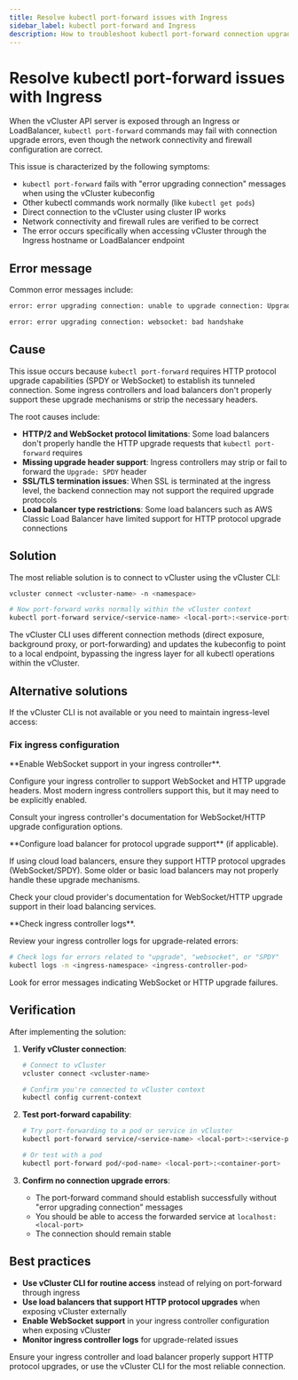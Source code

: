```yaml
---
title: Resolve kubectl port-forward issues with Ingress
sidebar_label: kubectl port-forward and Ingress
description: How to troubleshoot kubectl port-forward connection upgrade errors when accessing vCluster through Ingress or LoadBalancer.
---
```



# Resolve kubectl port-forward issues with Ingress

When the vCluster API server is exposed through an Ingress or LoadBalancer, `kubectl port-forward` commands may fail with connection upgrade errors, even though the network connectivity and firewall configuration are correct.

This issue is characterized by the following symptoms:

- `kubectl port-forward` fails with "error upgrading connection" messages when using the vCluster kubeconfig
- Other kubectl commands work normally (like `kubectl get pods`)
- Direct connection to the vCluster using cluster IP works
- Network connectivity and firewall rules are verified to be correct
- The error occurs specifically when accessing vCluster through the Ingress hostname or LoadBalancer endpoint

## Error message

Common error messages include:

```bash title="kubectl port-forward connection upgrade error"
error: error upgrading connection: unable to upgrade connection: Upgrade request required
```

```bash title="Alternative error message"
error: error upgrading connection: websocket: bad handshake
```

## Cause

This issue occurs because `kubectl port-forward` requires HTTP protocol upgrade capabilities (SPDY or WebSocket) to establish its tunneled connection. Some ingress controllers and load balancers don't properly support these upgrade mechanisms or strip the necessary headers.

The root causes include:

- **HTTP/2 and WebSocket protocol limitations**: Some load balancers don't properly handle the HTTP upgrade requests that `kubectl port-forward` requires
- **Missing upgrade header support**: Ingress controllers may strip or fail to forward the `Upgrade: SPDY` header
- **SSL/TLS termination issues**: When SSL is terminated at the ingress level, the backend connection may not support the required upgrade protocols
- **Load balancer type restrictions**: Some load balancers such as AWS Classic Load Balancer have limited support for HTTP protocol upgrade connections

## Solution

The most reliable solution is to connect to vCluster using the vCluster CLI:

```bash
vcluster connect <vcluster-name> -n <namespace>

# Now port-forward works normally within the vCluster context
kubectl port-forward service/<service-name> <local-port>:<service-port>
```

The vCluster CLI uses different connection methods (direct exposure, background proxy, or port-forwarding) and updates the kubeconfig to point to a local endpoint, bypassing the ingress layer for all kubectl operations within the vCluster.

## Alternative solutions

If the vCluster CLI is not available or you need to maintain ingress-level access:

### Fix ingress configuration

<Flow id="resolve-port-forward-ingress">
<Step>
**Enable WebSocket support in your ingress controller**.

Configure your ingress controller to support WebSocket and HTTP upgrade headers. Most modern ingress controllers support this, but it may need to be explicitly enabled.

Consult your ingress controller's documentation for WebSocket/HTTP upgrade configuration options.
</Step>

<Step>
**Configure load balancer for protocol upgrade support** (if applicable).

If using cloud load balancers, ensure they support HTTP protocol upgrades (WebSocket/SPDY). Some older or basic load balancers may not properly handle these upgrade mechanisms.

Check your cloud provider's documentation for WebSocket/HTTP upgrade support in their load balancing services.
</Step>

<Step>
**Check ingress controller logs**.

Review your ingress controller logs for upgrade-related errors:

```bash
# Check logs for errors related to "upgrade", "websocket", or "SPDY"
kubectl logs -n <ingress-namespace> <ingress-controller-pod>
```

Look for error messages indicating WebSocket or HTTP upgrade failures.
</Step>
</Flow>

## Verification

After implementing the solution:

1. **Verify vCluster connection**:
   ```bash
   # Connect to vCluster
   vcluster connect <vcluster-name>

   # Confirm you're connected to vCluster context
   kubectl config current-context
   ```

2. **Test port-forward capability**:
   ```bash
   # Try port-forwarding to a pod or service in vCluster
   kubectl port-forward service/<service-name> <local-port>:<service-port>

   # Or test with a pod
   kubectl port-forward pod/<pod-name> <local-port>:<container-port>
   ```

3. **Confirm no connection upgrade errors**:
   - The port-forward command should establish successfully without "error upgrading connection" messages
   - You should be able to access the forwarded service at `localhost:<local-port>`
   - The connection should remain stable

## Best practices

- **Use vCluster CLI for routine access** instead of relying on port-forward through ingress
- **Use load balancers that support HTTP protocol upgrades** when exposing vCluster externally
- **Enable WebSocket support** in your ingress controller configuration when exposing vCluster
- **Monitor ingress controller logs** for upgrade-related issues

Ensure your ingress controller and load balancer properly support HTTP protocol upgrades, or use the vCluster CLI for the most reliable connection.
